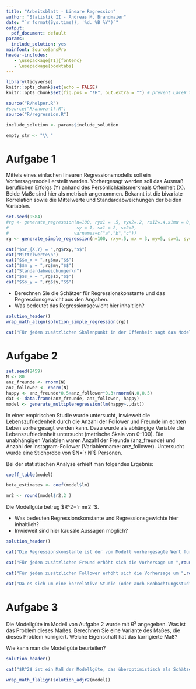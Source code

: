 ```yaml
---
title: "Arbeitsblatt - Lineare Regression"
author: "Statistik II - Andreas M. Brandmaier"
date: "`r format(Sys.time(), '%d. %B %Y')`"
output:
  pdf_document: default
params:
  include_solution: yes
mainfont: SourceSansPro
header-includes:
   - \usepackage[T1]{fontenc}
   - \usepackage{booktabs}
---
```


```r
library(tidyverse)
knitr::opts_chunk$set(echo = FALSE)
knitr::opts_chunk$set(fig.pos = "!H", out.extra = "") # prevent LaTeX tables from floating

source("R/helper.R")
#source("R/anova-1f.R")
source("R/regression.R")

include_solution <- params$include_solution

empty_str <- "\\ "

```

# Aufgabe 1

Mittels eines einfachen linearen Regressionsmodells soll ein Vorhersagemodell erstellt werden. Vorhergesagt werden soll das Ausmaß beruflichen Erfolgs (Y) anhand des Persönlichkeitsmerkmals Offenheit (X). Beide Maße sind hier als metrisch angenommen. Bekannt ist die bivariate Korrelation sowie die Mittelwerte und Standardabweichungen der beiden Variablen. 


```r
set.seed(9584)
#rg <- generate_regression(n=100, ryx1 = .5, ryx2=.2, rx12=.4,x1mu = 0,x2mu = 0,ymu = 0, 
#                          sy = 1, sx1 = 2, sx2=2,
#                         varnames=c("a","b","c"))
rg <- generate_simple_regression(n=100, rxy=.5, mx = 3, my=5, sx=1, sy=3)
```



```r
cat("$$r_{X,Y} = ",rg$rxy,"$$")
cat("Mittelwerte\n")
cat("$$m_x = ",rg$mx,"$$")
cat("$$m_y = ",rg$my,"$$")
cat("Standardabweichungen\n")
cat("$$s_x = ",rg$sx,"$$")
cat("$$s_y = ",rg$sy,"$$")
```
- Berechnen Sie die Schätzer für Regressionskonstante und das Regressionsgewicht aus den Angaben. 
- Was bedeutet das Regressionsgewicht hier inhaltlich?

```r
solution_header()
wrap_math_align(solution_simple_regression(rg))

cat("Für jeden zusätzlichen Skalenpunkt in der Offenheit sagt das Modell einen um ",rg$b1," Skalenpunkte höheren beruflichen Erfolg vorher.")
```

# Aufgabe 2

```r
set.seed(2459)
N <- 80
anz_freunde <- rnorm(N)
anz_follower <- rnorm(N)
happy <- anz_freunde*0.5+anz_follower*0.3+rnorm(N,0,0.5)
dat <- data.frame(anz_freunde, anz_follower, happy)
model <- generate_multipleregression(lm(happy~.,dat))
```

In einer empirischen Studie wurde untersucht, inwieweit die Lebenszufriedenheit durch die Anzahl der Follower  und Freunde im echten Leben vorhergesagt werden kann. Dazu wurde als abhängige Variable die Lebenszufriedenheit untersucht (metrische Skala von 0--100). Die unabhängigen Variablen waren Anzahl der Freunde  (anz_freunde) und Anzahl der Instagram-Follower (Variablenname: anz_follower). Untersucht wurde eine Stichprobe von $N=`r N`$ Personen.

Bei der statistischen Analyse erhielt man folgendes Ergebnis:

```r
coeff_table(model)

beta_estimates <- coef(model$lm)

mr2 <- round(model$r2,2 )
```

Die Modellgüte betrug $R^2=`r mr2 `$.

- Was bedeuten Regressionskonstante und Regressionsgewichte hier inhaltlich?
- Inwieweit sind hier kausale Aussagen möglich?

```r
solution_header()

cat("Die Regressionskonstante ist der vom Modell vorhergesagte Wert für eine Person, die die Ausprägung Null auf allen Prädiktoren hat. Im Beispiel sagen wir für eine Person mit 0 Followern und 0 Freunden eine Lebenszufriedenheit von ",round(beta_estimates[1],3)," Skalenpunkten vorher (hier wäre eine Zentrierung der Prädiktoren vermutlich sinnvoll gewesen, um die Konstante aussagekräftiger zu machen). ")

cat("Für jeden zusätzlichen Freund erhöht sich die Vorhersage um ",round(beta_estimates[2],3)," Punkte auf der Lebenszufriedenheitsskala. ")

cat("Für jeden zusätzlichen Follower erhöht sich die Vorhersage um ",round(beta_estimates[3],3)," Punkte auf der Lebenszufriedenheitsskala. ")

cat("Da es sich um eine korrelative Studie (oder auch Beobachtungsstudie) handelt, sind kausale Aussagen natürlich nicht zulässig. Signifikante Ergebnisse deuten zwar auf einen statistischen Zusammenhang hin, den man für die Vorhersage nutzen kann, allerdings kann keine Ursache-Wirk-Richtung (wie bspw. sich mit mehr Menschen anzufreunden erhöht ursächlich die Lebenszufriedenheit) getroffen werden.")
```

# Aufgabe 3

Die Modellgüte im Modell von Aufgabe 2 wurde mit $R^2$ angegeben. Was ist das Problem dieses Maßes. Berechnen Sie eine Variante des Maßes, die dieses Problem korrigiert. Welche Eigenschaft hat das korrigierte Maß?


Wie kann man die Modellgüte beurteilen? 


```r
solution_header()

cat("$R^2$ ist ein Maß der Modellgüte, das überoptimistisch als Schätzer der wahren Modellgüte ist. Daher sollte man besser das adjustierte $R^2$ berichten, das diese Verzerrung korrigiert. Das adjustierte $R^2$ ist höchstens so groß wie das herkömmliche $R^2$.")

wrap_math_flalign(solution_adjr2(model))
``` 

